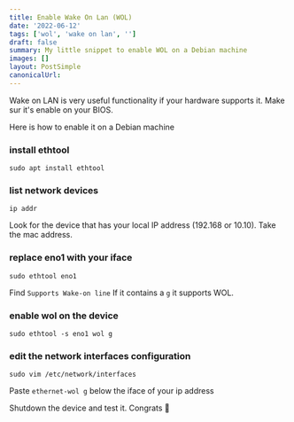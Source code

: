 ```yaml
---
title: Enable Wake On Lan (WOL)
date: '2022-06-12'
tags: ['wol', 'wake on lan', '']
draft: false
summary: My little snippet to enable WOL on a Debian machine
images: []
layout: PostSimple
canonicalUrl:
---
```


Wake on LAN is very useful functionality if your hardware supports it.
Make sur it's enable on your BIOS.

Here is how to enable it on a Debian machine

### install ethtool

```
sudo apt install ethtool
```

### list network devices

```
ip addr
```

Look for the device that has your local IP address (192.168 or 10.10). Take the mac address.

### replace eno1 with your iface

```
sudo ethtool eno1
```

Find `Supports Wake-on line`
If it contains a `g` it supports WOL.

### enable wol on the device

```
sudo ethtool -s eno1 wol g
```

### edit the network interfaces configuration

```
sudo vim /etc/network/interfaces
```

Paste `ethernet-wol g` below the iface of your ip address

Shutdown the device and test it. Congrats 🎉
